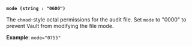 <a id="audit-file-mode" />

**`mode (string : "0600")`**

The `chmod`-style octal permissions for the audit file. Set `mode` to "0000" to
prevent Vault from modifying the file mode. 

**Example**: `mode="0755"`

